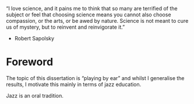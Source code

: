 
"I love science, and it pains me to think that so many are terrified of the subject or feel that choosing science means you cannot also choose compassion, or the arts, or be awed by nature. Science is not meant to cure us of mystery, but to reinvent and reinvigorate it."

- Robert Sapolsky



# Foreword


The topic of this dissertation is "playing by ear" and whilst I generalise the results, I motivate this mainly in terms of jazz education.


Jazz is an oral tradition.